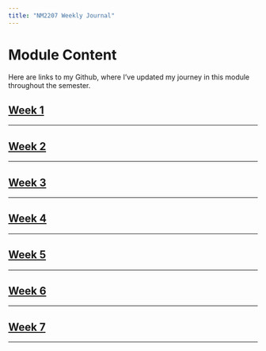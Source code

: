 ```yaml
---
title: "NM2207 Weekly Journal"
---
```


# Module Content

Here are links to my Github, where I’ve updated my journey in this module throughout the semester.

## [Week 1](https://github.com/estherkho/NM2207.github.io/tree/main/Week%201)

---

## [Week 2](https://github.com/estherkho/NM2207.github.io/tree/main/Week%202)

---

## [Week 3](https://github.com/estherkho/NM2207.github.io/tree/main/Week%203)

---

## [Week 4](https://github.com/estherkho/NM2207.github.io/tree/main/Week%204)

---

## [Week 5](https://github.com/estherkho/NM2207.github.io/tree/main/Week%205)

---

## [Week 6](https://github.com/estherkho/NM2207.github.io/tree/main/Week%206)

---

## [Week 7](https://github.com/estherkho/NM2207.github.io/tree/main/Week%207)

---

